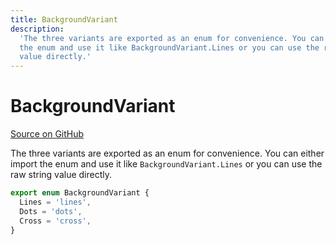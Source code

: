 ```yaml
---
title: BackgroundVariant
description:
  'The three variants are exported as an enum for convenience. You can either import
  the enum and use it like BackgroundVariant.Lines or you can use the raw string
  value directly.'
---
```


# BackgroundVariant

[Source on GitHub](https://github.com/wbkd/react-flow/blob/bacaa99c73b347856f63c5d495f5a0829be1e431/packages/background/src/types.ts/#L3)

The three variants are exported as an enum for convenience. You can either import
the enum and use it like `BackgroundVariant.Lines` or you can use the raw string
value directly.

```ts
export enum BackgroundVariant {
  Lines = 'lines',
  Dots = 'dots',
  Cross = 'cross',
}
```
